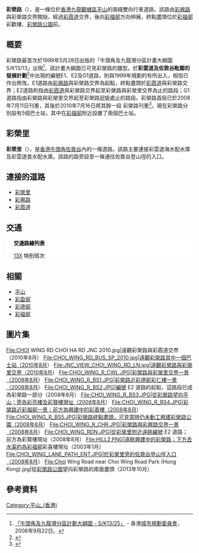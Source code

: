 {{Infobox Hong Kong Road
| 中文街道名稱    =  彩榮路
| 英文街道名稱    =  Choi Wing Road
| 圖片    =  File:CHOI WING RD CHOI TAK EST 2010.JPG
| 圖片說明    = 彩榮路近[[彩德邨|彩德邨]]一景
| 路段總長度    =  1.135
| 車速限制    =  
| 行車線數量    =  雙線雙程
| 所在地區    =  [[平山_(香港)|平山]]
| 起點    =  [[彩興路|彩興路]]與彩榮路交界
| 終點    =  彩榮路迴旋處
| 通車日期    =  2009年11月13日
| 道路命名日期    =  2008年7月11日（E1）<br />2010年7月16日（E2、G1）
| 命名文件= 二零零八年七月十一日第4754號[[香港政府憲報|憲報]]<br />二零一零年七月十六日第4562號[[香港政府憲報|憲報]]
}}
{{Infobox Hong Kong Road
|   中文街道名稱    =  彩榮里
|   英文街道名稱    =  Choi Wing Lane
|   圖片    =  File:CHOI_WING_LANE_JRN2008.JPG
|   圖片說明    = 彩榮里全景
|   路段總長度    =  0.18
|   車速限制    =  
|   行車線數量    =  雙線雙程
|   所在地區    =  [[平山_(香港)|平山]]
|   起點    =  彩榮里與彩榮路交界
|   終點    =  彩榮里迴旋處
| 通車日期    =  2010年6月4日
| 道路命名日期    =  2010年7月16日
| 命名文件= 二零一零年七月十六日第4562號[[香港政府憲報|憲報]]
}}
'''彩榮路'''（{{lang-en|'''Choi Wing Road'''}}），是一條位於[[香港|香港]][[九龍|九龍]][[觀塘區|觀塘區]][[平山_(香港)|平山]]的兩綫雙向行車道路。該路由[[彩興路|彩興路]]與彩榮路交界開始，經過[[彩霞道|彩霞道]]交界，後向[[彩福邨|彩福邨]]方向伸展，終點盡頭位於[[彩福邨|彩福邨]]彩歡樓、[[彩榮路公園|彩榮路公園]]前。

==概要==
彩榮路最首次於1999年5月28日出版的「牛頭角及九龍灣分區計畫大綱圖S/K13/13」出現<ref>[http://www.ozp.tpb.gov.hk/pdf/s_k13_25_c.pdf 「牛頭角及九龍灣分區計劃大綱圖 - S/K13/25」] {{Wayback|url=http://www.ozp.tpb.gov.hk/pdf/s_k13_25_c.pdf |date=20090520224318 }} - 香港[[城市規劃委員會|城市規劃委員會]]，2006年9月22日。</ref>，該計畫大綱圖已可見彩榮路的雛型。於'''彩雲道及佐敦谷毗鄰的發展計劃'''<ref>{{Cite web |url=http://www.cedd.gov.hk/tc/projects/major/kw/klnkaeb564cl.htm |title=土木工程拓展署 |access-date=2008-12-16 |archive-date=2020-11-16 |archive-url=https://web.archive.org/web/20201116114114/http://www.cedd.gov.hk/tc/projects/major/kw/klnkaeb564cl.htm |dead-url=yes }}</ref>中出現的編號E1、E2及G1道路，則與1999年規劃的有所出入，相信已作出修改。E1道路由[[彩興路|彩興路]]與彩榮路交界為起點，終點盡頭於[[彩霞道|彩霞道]]與彩榮路交界；E2道路則指由[[彩霞道|彩霞道]]與彩榮路交界起至彩榮路與彩榮里交界為止的路段；G1道路指由彩榮路與彩榮里交界起至彩榮路迴旋處止的路段。彩榮路首段已於2008年7月11日刊憲，其後於2010年7月16日將其餘一段
彩榮路刊憲<ref>{{Cite web |url=http://www.gld.gov.hk/egazette/pdf/20081228/cgn200812284754.pdf |title=地政總署第 4757 號公告 |access-date=2008-08-31 |archive-date=2019-11-14 |archive-url=https://web.archive.org/web/20191114201116/https://www.gld.gov.hk/egazette/pdf/20081228/cgn200812284754.pdf }}</ref>。現在彩榮路分別設有5個巴士站，其中在[[彩福邨|彩福邨]]附近設置了兩個巴士站。

==彩榮里==
'''彩榮里'''（{{lang-en|'''Choi Wing Lane'''}}），是[[香港|香港]][[牛頭角|牛頭角]][[佐敦谷|佐敦谷]]內的一條道路。該路主要連接彩雲道海水配水庫及彩雲道食水配水庫。該路的路旁設至一條通往佐敦谷登山徑的入口。

==連接的道路==
*[[彩榮里|彩榮里]]
*[[彩興路|彩興路]]
*[[彩霞道|彩霞道]]

==交通==
<div class="NavFrame collapsed" style="color: black; background-color: #FFFFFF; margin: 0 auto; padding: 0 10px; text-align: left;"><div class="NavHead" style="background-color: #FFFFFF; margin: 0 auto; padding: 0 10px; font-weight:normal;">'''交通路線列表'''</div><div class="NavContent" style="background-color: #FFFFFF; margin: 0 auto; padding: 0 10px;">
{{九龍新界巴士簡單列表|2X|9|28B}}
[[九龍巴士13X線|13X]] 特別班次 {{HK Bus Route KLNT|13X|special}}
{{過海隧道巴士簡單列表|111P}}
{{九龍專線小巴簡單列表|83A|83M}}
</div></div>

==相關==
*[[平山_(香港)|平山]]
*[[彩盈邨|彩盈邨]]
*[[彩德邨|彩德邨]]
*[[彩福邨|彩福邨]]

==圖片集==
<gallery>
File:CHOI WING RD CHOI HA RD JNC 2010.jpg|遠觀彩榮路與彩霞道交界（2010年8月）
File:CHOI_WING_RD_BUS_SP_2010.jpg|遠觀彩榮路其中一個巴士站（2010年8月）
File:JNC_VIEW_CHOI_WING_RD_LN.jpg|遠觀彩榮路與彩榮里交界（2010年8月）
File:CHOI_WING_R_CWL.JPG|彩榮路與彩榮里交界一景（2008年8月）
File:CHOI_WING_R_BS1.JPG|彩榮路近彩德邨彩仁樓一景（2008年8月）
File:CHOI_WING_R_BS2.JPG|編號 E2 道路的起點，這路段已成為彩榮路一部分（2008年8月）
File:CHOI_WING_R_BS3.JPG|從彩榮路望向平山；旁為彩亮樓及彩賢樓現址（2008年8月）
File:CHOI_WING_R_BS4.JPG|彩榮路近彩福邨一景；前方為興建中的彩善樓（2008年8月）
File:CHOI_WING_R_BS5.JPG|彩榮路終點盡頭，可見當時仍未動工興建彩榮路公園（2008年8月）
File:CHOI_WING_R_CHR.JPG|彩榮路與彩興路交界一景（2008年8月）
File:CHOI_WING_RDN.JPG|從彩榮里附近遠眺編號 E2 道路；前方為彩賢樓現址（2008年8月）
File:HILL2.PNG|遠眺興建中的彩榮路；下方去水渠約為[[彩福邨|彩福邨]]彩喜樓現址（2003年1月）
File:CHOI_WING_LANE_PATH_ENT.JPG|於彩榮里旁的佐敦谷登山徑入口（2008年8月）
File:Choi Wing Road near Choi Wing Road Park (Hong Kong).jpg|從[[彩榮路公園|彩榮路公園]]望向彩榮路的南面盡頭（2013年10月）
</gallery>

==參考資料==
<div class="references-small">
<references />
</div>

[[Category:平山_(香港)|Category:平山_(香港)]]
